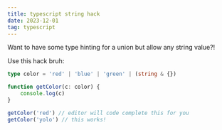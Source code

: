 ```yaml
---
title: typescript string hack
date: 2023-12-01
tag: typescript
---
```


Want to have some type hinting for a union but allow any string value?!

Use this hack bruh:

```ts
type color = 'red' | 'blue' | 'green' | (string & {})

function getColor(c: color) {
	console.log(c)
}

getColor('red') // editor will code complete this for you
getColor('yolo') // this works!
```
